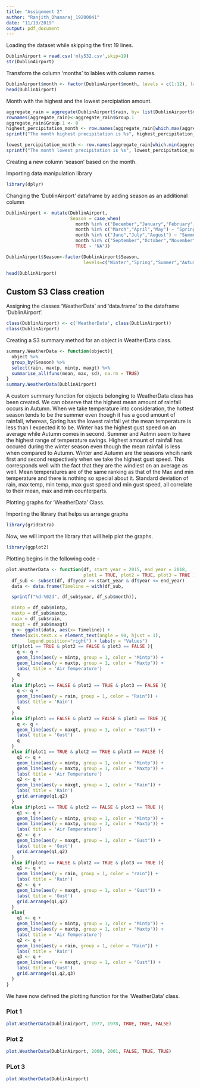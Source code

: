 ---
title: "Assignment 2"
author: "Ranjith_Dhanaraj_19200041"
date: "11/13/2019"
output: pdf_document
---

Loading the dataset while skipping the first 19 lines.

```{r}
DublinAirport = read.csv('mly532.csv',skip=19)
str(DublinAirport)
```

Transform the column 'months' to lables with column names.

```{r}
DublinAirport$month <- factor(DublinAirport$month, levels = c(1:12), labels = c(month.name))
head(DublinAirport)
```

Month with the highest and the lowest percipiation amount.

```{r}
aggregate_rain = aggregate(DublinAirport$rain, by= list(DublinAirport$month), FUN = "mean")
rownames(aggregate_rain)<-aggregate_rain$Group.1
aggregate_rain$Group.1 <- 0
highest_percipitation_month <- row.names(aggregate_rain[which.max(aggregate_rain$x),])
sprintf("The month highest precipitation is %s", highest_percipitation_month)
```

```{r}
lowest_percipitation_month <- row.names(aggregate_rain[which.min(aggregate_rain$x),])
sprintf("The month lowest precipitation is %s", lowest_percipitation_month)
```

Creating a new column 'season' based on the month.

Importing data manipulation library
```{r}
library(dplyr)
```

Changing the 'DublinAirport' dataframe by adding season as an additional column

```{r}
DublinAirport <- mutate(DublinAirport,
                        Season = case_when(
                          month %in% c("December","January","February") ~ "Winter",
                          month %in% c("March","April","May") ~ "Spring",
                          month %in% c("June","July","August") ~ "Summer",
                          month %in% c("September","October","November") ~ "Autumn",
                          TRUE ~ "NA"))

DublinAirport$Season<-factor(DublinAirport$Season,
                             levels=c("Winter","Spring","Summer","Autumn"))

head(DublinAirport)
```

## Custom S3 Class creation
Assigning the classes 'WeatherData' and 'data.frame' to the dataframe 'DublinAirport'.

```{r}
class(DublinAirport) <- c('WeatherData', class(DublinAirport))
class(DublinAirport)
```

Creating a S3 summary method for an object in WeatherData class.

```{r}
summary.WeatherData <- function(object){
  object %>%
  group_by(Season) %>%
  select(rain, maxtp, mintp, maxgt) %>%
  summarise_all(funs(mean, max, sd), na.rm = TRUE)
}
summary.WeatherData(DublinAirport)
```
A custom summary function for objects belonging to WeatherData class has been created. 
We can observe that the highest mean amount of rainfall occurs in Autumn. 
When we take temperature into consideration, the hottest season tends to be the summer even though it has a good amount of rainfall, whereas, Spring has the lowest rainfall yet the mean temperature is less than I expected it to be.
Winter has the highest gust speed on an average while Autumn comes in second.
Summer and Autmn seem to have the highest range of temperature swings. 
Highest amount of rainfall has occured during the winter season even though the mean rainfall is less when compared to Autumn.
Winter and Autumn are the seasons whcih rank first and second respectively when we take the highest gust speed. This corresponds well with the fact that they are the windiest on an average as well.
Mean temperatures are of the same ranking as that of the Max and min temperature and there is nothing so special about it.
Standard deviation of rain, max temp, min temp, max gust speed and min gust speed, all correlate to their mean, max and min counterparts.

Plotting graphs for 'WeatherData' Class.

Importing the library that helps us arrange graphs
```{r}
library(gridExtra)
```

Now, we will import the library that will help plot the graphs.

```{r}
library(ggplot2)
```

Plotting begins in the following code - 

```{r}
plot.WeatherData <- function(df, start_year = 2015, end_year = 2018, 
                             plot1 = TRUE, plot2 = TRUE, plot3 = TRUE ) {
  df_sub <- subset(df, df$year >= start_year & df$year <= end_year)
  data <- data.frame(Timeline = with(df_sub,

  sprintf("%d-%02d", df_sub$year, df_sub$month)),

  mintp = df_sub$mintp,
  maxtp = df_sub$maxtp,
  rain = df_sub$rain,
  maxgt = df_sub$maxgt)
  q <- ggplot(data, aes(x= Timeline)) +
  theme(axis.text.x = element_text(angle = 90, hjust = 1), 
        legend.position="right") + labs(y = "Values")
  if(plot1 == TRUE & plot2 == FALSE & plot3 == FALSE ){
    q <- q +
    geom_line(aes(y = mintp, group = 1, color = "Mintp")) +
    geom_line(aes(y = maxtp, group = 1, color = "Maxtp")) +
    labs( title = 'Air Temperature')
    q
  }
  else if(plot1 == FALSE & plot2 == TRUE & plot3 == FALSE ){
    q <- q +
    geom_line(aes(y = rain, group = 1, color = "Rain")) +
    labs( title = 'Rain')
    q
  }
  else if(plot1 == FALSE & plot2 == FALSE & plot3 == TRUE ){
    q <- q +
    geom_line(aes(y = maxgt, group = 1, color = "Gust")) +
    labs( title = 'Gust')
    q
  }
  else if(plot1 == TRUE & plot2 == TRUE & plot3 == FALSE ){
    q1 <- q +
    geom_line(aes(y = mintp, group = 1, color = "Mintp")) +
    geom_line(aes(y = maxtp, group = 1, color = "Maxtp")) +
    labs( title = 'Air Temperature')
    q2 <- q +
    geom_line(aes(y = maxgt, group = 1, color = "Rain")) +
    labs( title = 'Rain')
    grid.arrange(q1,q2)
  }
  else if(plot1 == TRUE & plot2 == FALSE & plot3 == TRUE ){
    q1 <- q +
    geom_line(aes(y = mintp, group = 1, color = "Mintp")) +
    geom_line(aes(y = maxtp, group = 1, color = "Maxtp")) +
    labs( title = 'Air Temperature')
    q2 <- q +
    geom_line(aes(y = maxgt, group = 1, color = "Gust")) +
    labs( title = 'Gust')
    grid.arrange(q1,q2)
  }
  else if(plot1 == FALSE & plot2 == TRUE & plot3 == TRUE ){
    q1 <- q +
    geom_line(aes(y = rain, group = 1, color = "rain")) +
    labs( title = 'Rain')
    q2 <- q +
    geom_line(aes(y = maxgt, group = 1, color = "Gust")) +
    labs( title = 'Gust')
    grid.arrange(q1,q2)
  }
  else{
    q1 <- q +
    geom_line(aes(y = mintp, group = 1, color = "Mintp")) +
    geom_line(aes(y = maxtp, group = 1, color = "Maxtp")) +
    labs( title = 'Air Temperature')
    q2 <- q +
    geom_line(aes(y = rain, group = 1, color = "Rain")) +
    labs( title = 'Rain')
    q3 <- q +
    geom_line(aes(y = maxgt, group = 1, color = "Gust")) +
    labs( title = 'Gust')
    grid.arrange(q1,q2,q3)
  }
}
```

We have now defined the plotting function for the 'WeatherData' class.

### Plot 1

```{r}
plot.WeatherData(DublinAirport, 1977, 1978, TRUE, TRUE, FALSE)
```


### Plot 2

```{r}
plot.WeatherData(DublinAirport, 2000, 2001, FALSE, TRUE, TRUE)
```


### PLot 3

```{r}
plot.WeatherData(DublinAirport)
```

